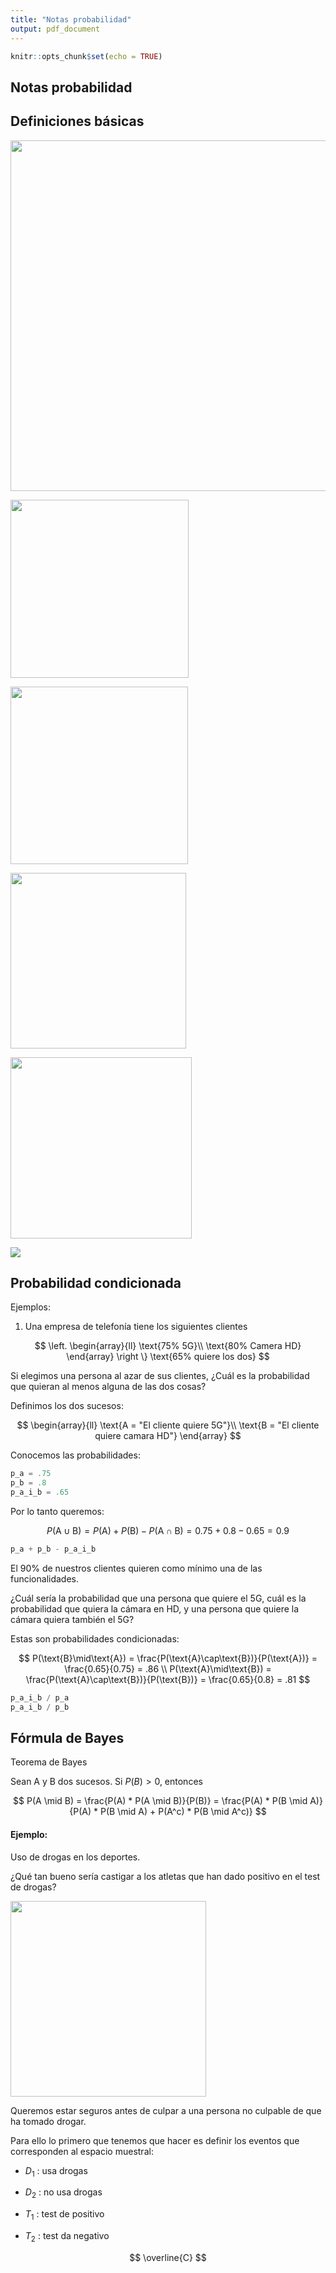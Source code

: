 ```yaml
---
title: "Notas probabilidad"
output: pdf_document
---
```


```r
knitr::opts_chunk$set(echo = TRUE)
```

## Notas probabilidad

## Definiciones básicas

![](images/paste-1AE55E3B.png){width="561"}

![](https://economipedia.com/wp-content/uploads/union-de-sucesos-1024x576.jpg){width="285"}

![](https://economipedia.com/wp-content/uploads/interseccion-de-sucesos.jpg){width="284"}

![](https://economipedia.com/wp-content/uploads/Probabilidad-de-un-suceso-complementario-1-1024x576.jpg){width="281"}

![](images/paste-0C1F31C8.png){width="290"}

![](images/paste-6D0C7AD4.png)

## Probabilidad condicionada

Ejemplos:

1.  Una empresa de telefonía tiene los siguientes clientes

$$
\left.
\begin{array}{ll}
\text{75% 5G}\\
\text{80% Camera HD}
\end{array}
\right \}
\text{65% quiere los dos}
$$

Si elegimos una persona al azar de sus clientes, ¿Cuál es la probabilidad que quieran al menos alguna de las dos cosas?

Definimos los dos sucesos:

$$
\begin{array}{ll}
\text{A = "El cliente quiere 5G"}\\
\text{B = "El cliente quiere camara HD"} 
\end{array}
$$

Conocemos las probabilidades:

```python
p_a = .75
p_b = .8
p_a_i_b = .65
```

Por lo tanto queremos:

$$
P(\text{A}\cup\text{B}) = P(\text{A}) + P(\text{B}) - P(\text{A}\cap\text{B}) = 0.75 + 0.8 - 0.65 = 0.9
$$

```python
p_a + p_b - p_a_i_b
```

El 90% de nuestros clientes quieren como mínimo una de las funcionalidades.

¿Cuál sería la probabilidad que una persona que quiere el 5G, cuál es la probabilidad que quiera la cámara en HD, y una persona que quiere la cámara quiera también el 5G?

Estas son probabilidades condicionadas:

$$
P(\text{B}\mid\text{A}) = \frac{P(\text{A}\cap\text{B})}{P(\text{A})} = \frac{0.65}{0.75} = .86
\\
P(\text{A}\mid\text{B}) = \frac{P(\text{A}\cap\text{B})}{P(\text{B})} = \frac{0.65}{0.8} = .81
$$

```python
p_a_i_b / p_a
p_a_i_b / p_b
```

## Fórmula de Bayes

Teorema de Bayes

Sean A y B dos sucesos. Si $P(B) > 0$, entonces

$$
P(A \mid B) = \frac{P(A) * P(A \mid B)}{P(B)} = \frac{P(A) * P(B \mid A)}{P(A) * P(B \mid A) + P(A^c) * P(B \mid A^c)}
$$

#### Ejemplo:

Uso de drogas en los deportes.

¿Qué tan bueno sería castigar a los atletas que han dado positivo en el test de drogas?

![](images/paste-1707571C.png){width="313"}

Queremos estar seguros antes de culpar a una persona no culpable de que ha tomado drogar.

Para ello lo primero que tenemos que hacer es definir los eventos que corresponden al espacio muestral:

-   $D_{1}$ : usa drogas

-   $D_{2}$ : no usa drogas

-   $T_{1}$ : test de positivo

-   $T_{2}$ : test da negativo

$$
\overline{C}
$$
